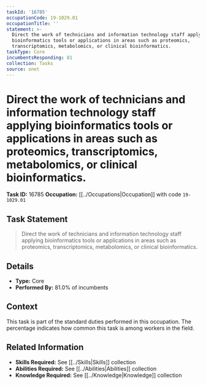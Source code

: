 ```yaml
---
taskId: '16785'
occupationCode: 19-1029.01
occupationTitle: ''
statement: >-
  Direct the work of technicians and information technology staff applying
  bioinformatics tools or applications in areas such as proteomics,
  transcriptomics, metabolomics, or clinical bioinformatics.
taskType: Core
incumbentsResponding: 81
collection: Tasks
source: onet
---
```

# Direct the work of technicians and information technology staff applying bioinformatics tools or applications in areas such as proteomics, transcriptomics, metabolomics, or clinical bioinformatics.

**Task ID:** 16785
**Occupation:** [[../Occupations|Occupation]] with code `19-1029.01`

## Task Statement

> Direct the work of technicians and information technology staff applying bioinformatics tools or applications in areas such as proteomics, transcriptomics, metabolomics, or clinical bioinformatics.

## Details

- **Type:** Core
- **Performed By:** 81.0% of incumbents

## Context

This task is part of the standard duties performed in this occupation. The percentage indicates how common this task is among workers in the field.

## Related Information

- **Skills Required:** See [[../Skills|Skills]] collection
- **Abilities Required:** See [[../Abilities|Abilities]] collection
- **Knowledge Required:** See [[../Knowledge|Knowledge]] collection
